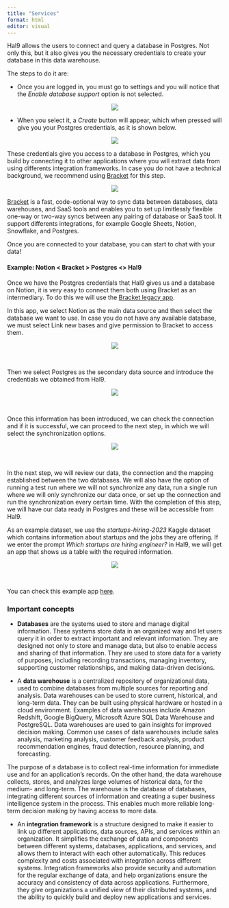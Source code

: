 ```yaml
---
title: "Services"
format: html
editor: visual
---
```


Hal9 allows the users to connect and query a database in Postgres. Not only this, but it also gives you the necessary credentials to create your database in this data warehouse.

The steps to do it are:

-   Once you are logged in, you must go to settings and you will notice that the *Enable database support* option is not selected.

<center><img src="tutorial_02/120.png" style="max-width: 70%"/></center>

-   When you select it, a *Create* button will appear, which when pressed will give you your Postgres credentials, as it is shown below.

<center><img src="tutorial_02/121.png" style="max-width: 70%"/></center> 

These credentials give you access to a database in Postgres, which you build by connecting it to other applications where you will extract data from using differents integration frameworks. In case you do not have a technical background, we recommend using [Bracket](https://www.usebracket.com/) for this step.

<center><img src="tutorial_02/1.png" style="max-width: 70%"/></center> 

[Bracket](https://docs.usebracket.com/introduction) is a fast, code-optional way to sync data between databases, data warehouses, and SaaS tools and enables you to set up limitlessly flexible one-way or two-way syncs between any pairing of database or SaaS tool. It support differents integrations, for example Google Sheets, Notion, Snowflake, and Postgres.

Once you are connected to your database, you can start to chat with your data!

#### Example: Notion \< Bracket \> Postgres \<\> Hal9

Once we have the Postgres credentials that Hal9 gives us and a database on Notion, it is very easy to connect them both using Bracket as an intermediary. To do this we will use the [Bracket legacy app](https://legacy.app.usebracket.com/).

In this app, we select Notion as the main data source and then select the database we want to use. In case you do not have any available database, we must select Link new bases and give permission to Bracket to access them.

<center><img src="tutorial_02/122.png" style="max-width: 70%"/></center> 

<br>

Then we select Postgres as the secondary data source and introduce the credentials we obtained from Hal9.

<center><img src="tutorial_02/123.png" style="max-width: 70%"/></center> 

<br>

Once this information has been introduced, we can check the connection and if it is successful, we can proceed to the next step, in which we will select the synchronization options.

<center><img src="tutorial_02/124.png" style="max-width: 70%"/></center> 

<br>

In the next step, we will review our data, the connection and the mapping established between the two databases. We will also have the option of running a test run where we will not synchronize any data, run a single run where we will only synchronize our data once, or set up the connection and run the synchronization every certain time. With the completion of this step, we will have our data ready in Postgres and these will be accessible from Hal9.

As an example dataset, we use the *startups-hiring-2023* Kaggle dataset which contains information about startups and the jobs they are offering. If we enter the prompt *Which startups are hiring engineer?* in Hal9, we will get an app that shows us a table with the required information.

<center><img src="tutorial_02/125.png" style="max-width: 70%"/></center> 

<br>

You can check this example app [here](https://hal9.com/apps/startups-hiring-2023-example).

### Important concepts

-   **Databases** are the systems used to store and manage digital information. These systems store data in an organized way and let users query it in order to extract important and relevant information. They are designed not only to store and manage data, but also to enable access and sharing of that information. They are used to store data for a variety of purposes, including recording transactions, managing inventory, supporting customer relationships, and making data-driven decisions.

-   A **data warehouse** is a centralized repository of organizational data, used to combine databases from multiple sources for reporting and analysis. Data warehouses can be used to store current, historical, and long-term data. They can be built using physical hardware or hosted in a cloud environment. Examples of data warehouses include Amazon Redshift, Google BigQuery, Microsoft Azure SQL Data Warehouse and PostgreSQL. Data warehouses are used to gain insights for improved decision making. Common use cases of data warehouses include sales analysis, marketing analysis, customer feedback analysis, product recommendation engines, fraud detection, resource planning, and forecasting.

The purpose of a database is to collect real-time information for immediate use and for an application's records. On the other hand, the data warehouse collects, stores, and analyzes large volumes of historical data, for the medium- and long-term. The warehouse is the database of databases, integrating different sources of information and creating a super business intelligence system in the process. This enables much more reliable long-term decision making by having access to more data.

-   An **integration framework** is a structure designed to make it easier to link up different applications, data sources, APIs, and services within an organization. It simplifies the exchange of data and components between different systems, databases, applications, and services, and allows them to interact with each other automatically. This reduces complexity and costs associated with integration across different systems. Integration frameworks also provide security and automation for the regular exchange of data, and help organizations ensure the accuracy and consistency of data across applications. Furthermore, they give organizations a unified view of their distributed systems, and the ability to quickly build and deploy new applications and services.
